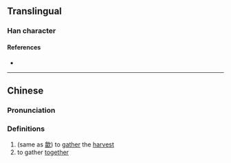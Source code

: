 {{character info/new}}
==Translingual==

===Han character===
{{Han char|rn=9|rad=人|as=12|sn=14|four=|canj=OORM|ids=⿰亻翕}}

====References====
* {{Han ref|kx=0117.110|hdz=10220.100|uh=3486|ud=13446}}

----

==Chinese==
{{zh-forms}}

===Pronunciation===
{{zh-pron
|m=chì,kè,xì,xiào,yàn
|c=kap1
|mc=
|oc=
|ma=
|cat=v
}}

===Definitions===
{{zh-hanzi}}

# (same as [[歙]]) to [[gather]] the [[harvest]]
# to gather [[together]]